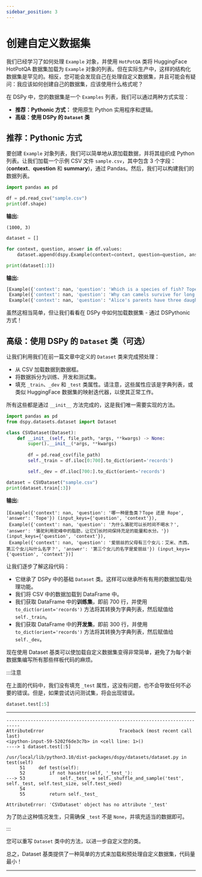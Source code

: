 ```yaml
---
sidebar_position: 3
---
```



# 创建自定义数据集

我们已经学习了如何处理 `Example` 对象，并使用 `HotPotQA` 类将 HuggingFace HotPotQA 数据集加载为 `Example` 对象的列表。但在实际生产中，这样的结构化数据集是罕见的。相反，您可能会发现自己在处理自定义数据集，并且可能会有疑问：我应该如何创建自己的数据集，应该使用什么格式呢？

在 DSPy 中，您的数据集是一个 `Examples` 列表，我们可以通过两种方式实现：

* **推荐：Pythonic 方式：** 使用原生 Python 实用程序和逻辑。
* **高级：使用 DSPy 的 `Dataset` 类**

## 推荐：Pythonic 方式

要创建 `Example` 对象列表，我们可以简单地从源加载数据，并将其组织成 Python 列表。让我们加载一个示例 CSV 文件 `sample.csv`，其中包含 3 个字段：(**context**、**question** 和 **summary**)，通过 Pandas。然后，我们可以构建我们的数据列表。

```python
import pandas as pd

df = pd.read_csv("sample.csv")
print(df.shape)
```
**输出:**
```text
(1000, 3)
```
```python
dataset = []

for context, question, answer in df.values:
    dataset.append(dspy.Example(context=context, question=question, answer=answer).with_inputs("context", "question"))

print(dataset[:3])
```
**输出:**
```python
[Example({'context': nan, 'question': 'Which is a species of fish? Tope or Rope', 'answer': 'Tope'}) (input_keys={'question', 'context'}),
 Example({'context': nan, 'question': 'Why can camels survive for long without water?', 'answer': 'Camels use the fat in their humps to keep them filled with energy and hydration for long periods of time.'}) (input_keys={'question', 'context'}),
 Example({'context': nan, 'question': "Alice's parents have three daughters: Amy, Jessy, and what’s the name of the third daughter?", 'answer': 'The name of the third daughter is Alice'}) (input_keys={'question', 'context'})]
```

虽然这相当简单，但让我们看看在 DSPy 中如何加载数据集 - 通过 DSPythonic 方式！

## 高级：使用 DSPy 的 `Dataset` 类（可选）

让我们利用我们在前一篇文章中定义的 `Dataset` 类来完成预处理：

* 从 CSV 加载数据到数据框。
* 将数据拆分为训练、开发和测试集。
* 填充 `_train`、`_dev` 和 `_test` 类属性。请注意，这些属性应该是字典列表，或类似 HuggingFace 数据集的映射迭代器，以使其正常工作。

所有这些都是通过 `__init__` 方法完成的，这是我们唯一需要实现的方法。

```python
import pandas as pd
from dspy.datasets.dataset import Dataset

class CSVDataset(Dataset):
    def __init__(self, file_path, *args, **kwargs) -> None:
        super().__init__(*args, **kwargs)
        
        df = pd.read_csv(file_path)
        self._train = df.iloc[0:700].to_dict(orient='records')

        self._dev = df.iloc[700:].to_dict(orient='records')

dataset = CSVDataset("sample.csv")
print(dataset.train[:3])
```
**输出:**
```text
[Example({'context': nan, 'question': '哪一种是鱼类？Tope 还是 Rope', 'answer': 'Tope'}) (input_keys={'question', 'context'}),
 Example({'context': nan, 'question': '为什么骆驼可以长时间不喝水？', 'answer': '骆驼利用驼峰中的脂肪，让它们长时间保持充足的能量和水分。'}) (input_keys={'question', 'context'}),
 Example({'context': nan, 'question': '爱丽丝的父母有三个女儿：艾米、杰西，第三个女儿叫什么名字？', 'answer': '第三个女儿的名字是爱丽丝'}) (input_keys={'question', 'context'})]
```

让我们逐步了解这段代码：

* 它继承了 DSPy 中的基础 `Dataset` 类。这样可以继承所有有用的数据加载/处理功能。
* 我们将 CSV 中的数据加载到 DataFrame 中。
* 我们获取 DataFrame 中的**训练集**，即前 700 行，并使用 `to_dict(orient='records')` 方法将其转换为字典列表，然后赋值给 `self._train`。
* 我们获取 DataFrame 中的**开发集**，即前 300 行，并使用 `to_dict(orient='records')` 方法将其转换为字典列表，然后赋值给 `self._dev`。

现在使用 Dataset 基类可以使加载自定义数据集变得非常简单，避免了为每个新数据集编写所有那些样板代码的麻烦。

:::注意

在上面的代码中，我们没有填充 `_test` 属性，这没有问题，也不会导致任何不必要的错误。但是，如果尝试访问测试集，将会出现错误。

```python
dataset.test[:5]
```
****
```text
---------------------------------------------------------------------------
AttributeError                            Traceback (most recent call last)
<ipython-input-59-5202f6de3c7b> in <cell line: 1>()
----> 1 dataset.test[:5]

/usr/local/lib/python3.10/dist-packages/dspy/datasets/dataset.py in test(self)
     51     def test(self):
     52         if not hasattr(self, '_test_'):
---> 53             self._test_ = self._shuffle_and_sample('test', self._test, self.test_size, self.test_seed)
     54 
     55         return self._test_

AttributeError: 'CSVDataset' object has no attribute '_test'
```

为了防止这种情况发生，只需确保 `_test` 不是 `None`，并填充适当的数据即可。

:::

您可以重写 `Dataset` 类中的方法，以进一步自定义您的类。

总之，Dataset 基类提供了一种简单的方式来加载和预处理自定义数据集，代码量最小！ 

***

<AuthorDetails name="Herumb Shandilya"/>